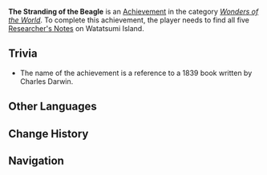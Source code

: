 {{Achievement Infobox
|title        = 
|id           = 81156
|order id     = 1142
|category     = Wonders of the World
|description  = Explore Watatsumi Island, following in the footsteps of an unknown researcher.
|requirements = Find all five [[Researcher's Notes]] on Watatsumi Island.
|primogems    = 5
|tracking     = 
|hidden       = 1
|topic        = 
|type         = Exploration
}}
'''The Stranding of the Beagle''' is an [[Achievement]] in the category ''[[Wonders of the World]]''. To complete this achievement, the player needs to find all five [[Researcher's Notes]] on Watatsumi Island.

==Trivia==
* The name of the achievement is a reference to a 1839 book {{w|The Voyage of the Beagle}} written by Charles Darwin.
<!--
==Video Guides==
{{EVT
|video1   = 
|caption1 = 
}}
-->
==Other Languages==
{{Other Languages|default_hidden=1
|en      = The Stranding of the Beagle
|zhs     = 小猎犬号搁浅记
|zhs_rm  = Xiǎolièquǎn-hào Gēqiǎn Jì
|zht     = 小獵犬號擱淺記
|zht_rm  = Xiǎolièquǎn-hào Gēqiǎn Jì
|ja      = ビーグル号座礁記
|ja_rm   = Biiguru Koukoushouki{{Assumed}}
|ko      = 비글호 표류기
|ko_rm   = Bigeulho Pyoryugi
|es      = El extravío del Beagle
|fr      = L'échouage du Limier
|ru      = Бигль садится на мель
|th      = ตามรอยเส้นทางเรือ Beagle
|th_rm   = 
|vi      = Hành Trình Của Tàu Beagle
|de      = Die Strandung der Beagle
|id      = Terdamparnya si Beagle
|pt      = O Extravio do Beagle
}}

==Change History==
{{Change History|2.1}}
<!--
==References==
{{Reflist}}
-->
==Navigation==
{{Achievement Navbox|Wonders of the World|Exploration}}